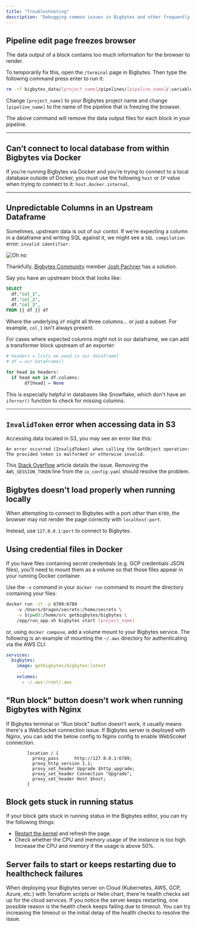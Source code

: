 ```yaml
---
title: "Troubleshooting"
description: "Debugging common issues in Bigbytes and other frequently asked questions."
---
```


## Pipeline edit page freezes browser

The data output of a block contains too much information for the browser to render.

To temporarily fix this, open the `/terminal` page in Bigbytes.
Then type the following command press enter to run it:

```bash
rm -rf bigbytes_data/[project_name]/pipelines/[pipeline_name]/.variables
```

<Info>Change `[project_name]` to your Bigbytes project name and change `[pipeline_name]` to the name of the pipeline that is freezing the browser.</Info>

The above command will remove the data output files for each block in your pipeline.

---

## Can’t connect to local database from within Bigbytes via Docker

If you’re running Bigbytes via Docker and you’re trying to connect to a local database outside of
Docker, you must use the following `host` or `IP` value when trying to connect to it:
`host.docker.internal`.

---

## Unpredictable Columns in an Upstream Dataframe

Sometimes, upstream data is out of our contol. If we're expecting a column in a dataframe and writing SQL against it, we might see a `SQL compilation` error: `invalid identifier.`

<Frame><img alt="Oh no" src="https://media0.giphy.com/media/t1RCtCTlFUhby/200w.gif" /></Frame>

Thankfully, [Bigbytes Community](https://www.getbigbytes.com/chat) member [Josh Pachner](https://bigbytes.slack.com/team/U05B9DLK0N7) has a solution.

Say you have an upstream block that looks like:

```SQL
SELECT
  df."col_1",
  df."col_2",
  df."col_3",
FROM {{ df }} df
```

Where the underlying `df` might all three columns... or just a subset. For example, `col_1` isn't always present.

For cases where expected columns _might_ not in our dataframe, we can add a transformer block upstream of an exporter:

```python
# headers = [cols we need in our dataframe]
# df = our DataFrame()

for head in headers:
  if head not in df.columns:
       df[head] = None
```
This is especially helpful in databases like Snowflake, which don't have an `iferror()` function to check for missing columns.


---

## `InvalidToken` error when accessing data in S3

Accessing data located in S3, you may see an error like this:

```text
An error occurred (InvalidToken) when calling the GetObject operation:
The provided token is malformed or otherwise invalid.
```

This [Stack Overflow](https://stackoverflow.com/questions/54837248/an-error-occurred-invalidtoken-when-calling-the-listbuckets-operation-the-pr) article details the issue. Removing the `AWS_SESSION_TOKEN` line from the `io_config.yaml` should resolve the problem.

## Bigbytes doesn't load properly when running locally

When attempting to connect to Bigbytes with a port _other_ than `6789`, the browser may not render the page correctly with `localhost:port`.

Instead, use `127.0.0.1:port` to connect to Bigbytes.

## Using credential files in Docker

If you have files containing secret credentials (e.g. GCP credentials JSON files), you’ll need to mount them as a volume so that those files appear in your running Docker container.

Use the `-v` command in your `docker run` command to mount the directory containing your files:

```bash
docker run -it -p 6789:6789
    -v /Users/dragon/secrets:/home/secrets \
    -v $(pwd):/home/src getbigbytes/bigbytes \
    /app/run_app.sh bigbytes start [project_name]
```

or, using `docker compose`, add a volume mount to your Bigbytes service. The following is an example of mounting the `~/.aws` directory for authenticating via the AWS CLI:

```yaml
services:
  bigbytes:
    image: getbigbytes/bigbytes:latest
    ...
    volumes:
      - ~/.aws:/root/.aws
```

## "Run block" button doesn't work when running Bigbytes with Nginx

If Bigbytes terminal or "Run block" button doesn't work, it usually means there's a WebSocket connection issue. If Bigbytes server is deployed with Nginx, you can add the below config to Nginx config to enable WebScoket connection.

```
        location / {
          proxy_pass      http://127.0.0.1:6789;
          proxy_http_version 1.1;
          proxy_set_header Upgrade $http_upgrade;
          proxy_set_header Connection "Upgrade";
          proxy_set_header Host $host;
        }
```

## Block gets stuck in running status

If your block gets stuck in running status in the Bigbytes editor, you can try the following things:
* [Restart the kernel](/getting-started/kernels#restart-kernel) and refresh the page.
* Check whether the CPU and memory usage of the instance is too high. Increase the CPU and memory if the usage is above 50%.


## Server fails to start or keeps restarting due to healthcheck failures

When deploying your Bigbytes server on Cloud (Kubernetes, AWS, GCP, Azure, etc.) with Terraform scripts or Helm chart, there're health checks set up for the
cloud services. If you notice the server keeps restarting, one possible reason is the health check keeps failing due to timeout. You can try increasing the timeout or the initial delay of the health checks to resolve the issue.

